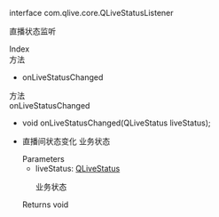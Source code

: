 <link rel="stylesheet" type="text/css" href="https://docs.qnsdk.com/styles/doc-v4-api.css" />
<div class="rtc-doc rtc-doc-page" id="rtc-doc">
<section class="rtc-doc-panel rtc-doc-describe rtc-doc-note">
                <p>interface com.qlive.core.QLiveStatusListener</p>
                <p>直播状态监听</p>
</section>
            <div class="rtc-doc-page-wrap">Index</div>
<section class="rtc-doc-panel">
        <div class="rtc-doc-page-title">方法</div>
        <ul class="rtc-doc-catalogue">
                <li><a onClick='document.location.replace(`${document.location.protocol}//${document.location.host}${document.location.pathname}${document.location.search}#onLiveStatusChanged`)'>onLiveStatusChanged</a></li>
        </ul>
</section>
<div class="rtc-doc-page-wrap">方法</div>
<section class="rtc-doc-panel">
<div class="rtc-doc-page-title rtc-doc-antor" id="onLiveStatusChanged">onLiveStatusChanged</div>
<ul class="rtc-doc-page-container">
        <li class="rtc-doc-sign-signature">
void onLiveStatusChanged(QLiveStatus liveStatus);</li>
    </li>
<li class="rtc-doc-page-description">
    <div class="rtc-doc-desc-wrap">
        <p>直播间状态变化 业务状态</p>
    </div>
<div class="rtc-doc-parameters-title">Parameters</div>
<ul class="rtc-doc-parameters">
    <li>
        <div>
            liveStatus: <a href='https://developer.qiniu.com/lowcode/api/12051/QLiveStatus'>QLiveStatus</a>
        </div>
                <p>业务状态</p>
    </li>
</ul>
    <div class="rtc-doc-returns-title">Returns <span>void</span></div>
</li>
</ul>
</section>
</div>


